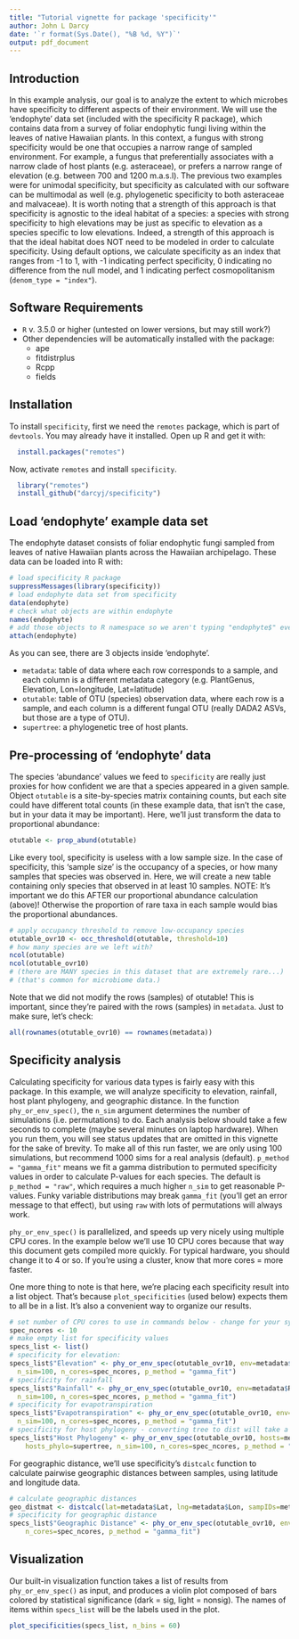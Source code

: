 ```yaml
---
title: "Tutorial vignette for package 'specificity'"
author: John L Darcy
date: '`r format(Sys.Date(), "%B %d, %Y")`'
output: pdf_document
---
```


## Introduction
In this example analysis, our goal is to analyze the extent to which microbes have specificity to different aspects of their environment. We will use the 'endophyte' data set (included with the specificity R package), which contains data from a survey of foliar endophytic fungi living within the leaves of native Hawaiian plants. In this context, a fungus with strong specificity would be one that occupies a narrow range of sampled environment. For example, a fungus that preferentially associates with a narrow clade of host plants (e.g. asteraceae), or prefers a narrow range of elevation (e.g. between 700 and 1200 m.a.s.l). The previous two examples were for unimodal specificity, but specificity as calculated with our software can be multimodal as well (e.g. phylogenetic specificity to both asteraceae and malvaceae). It is worth noting that a strength of this approach is that specificity is agnostic to the ideal habitat of a species: a species with strong specificity to high elevations may be just as specific to elevation as a species specific to low elevations. Indeed, a strength of this approach is that the ideal habitat does NOT need to be modeled in order to calculate specificity. Using default options, we calculate specificity as an index that ranges from -1 to 1, with -1 indicating perfect specificity, 0 indicating no difference from the null model, and 1 indicating perfect cosmopolitanism (`denom_type = "index"`).

## Software Requirements
* `R` v. 3.5.0 or higher (untested on lower versions, but may still work?)
* Other dependencies will be automatically installed with the package:
    - ape
    - fitdistrplus
    - Rcpp
    - fields

## Installation
To install `specificity`, first we need the `remotes` package, which is part of `devtools`. You may already have it installed. Open up R and get it with:
```r
  install.packages("remotes")
```

Now, activate `remotes`  and install `specificity`.
```r
  library("remotes")
  install_github("darcyj/specificity")
```

## Load 'endophyte' example data set
The endophyte dataset consists of foliar endophytic fungi sampled from leaves of native Hawaiian plants across the Hawaiian archipelago. These data can be loaded into R with:
```r
# load specificity R package
suppressMessages(library(specificity))
# load endophyte data set from specificity
data(endophyte)
# check what objects are within endophyte
names(endophyte)
# add those objects to R namespace so we aren't typing "endophyte$" every time
attach(endophyte)
```
As you can see, there are 3 objects inside 'endophyte'. 

* `metadata`: table of data where each row corresponds to a sample, and each column is a different metadata category (e.g. PlantGenus, Elevation, Lon=longitude, Lat=latitude)
* `otutable`: table of OTU (species) observation data, where each row is a sample, and each column is a different fungal OTU (really DADA2 ASVs, but those are a type of OTU).
* `supertree`: a phylogenetic tree of host plants.

## Pre-processing of 'endophyte' data
The species 'abundance' values we feed to `specificity` are really just proxies for how confident we are that a species appeared in a given sample. Object `otutable` is a site-by-species matrix containing counts, but each site could have different total counts (in these example data, that isn't the case, but in your data it may be important). Here, we'll just transform the data to proportional abundance:
```r
otutable <- prop_abund(otutable)
```

Like every tool, specificity is useless with a low sample size. In the case of specificity, this 'sample size' is the occupancy of a species, or how many samples that species was observed in. Here, we will create a new table containing only species that observed in at least 10 samples. NOTE: It's important we do this AFTER our proportional abundance calculation (above)! Otherwise the proportion of rare taxa in each sample would bias the proportional abundances.
```r
# apply occupancy threshold to remove low-occupancy species
otutable_ovr10 <- occ_threshold(otutable, threshold=10)
# how many species are we left with?
ncol(otutable)
ncol(otutable_ovr10)
# (there are MANY species in this dataset that are extremely rare...)
# (that's common for microbiome data.)
```

Note that we did not modify the rows (samples) of otutable! This is important, since they're paired with the rows (samples) in `metadata`. Just to make sure, let's check:
```r
all(rownames(otutable_ovr10) == rownames(metadata))
```

## Specificity analysis
Calculating specificity for various data types is fairly easy with this package. In this example, we will analyze specificity to elevation, rainfall, host plant phylogeny, and geographic distance. In the function `phy_or_env_spec()`, the `n_sim` argument determines the number of simulations (i.e. permutations) to do. Each analysis below should take a few seconds to complete (maybe several minutes on laptop hardware). When you run them, you will see status updates that are omitted in this vignette for the sake of brevity. To make all of this run faster, we are only using 100 simulations, but recommend 1000 sims for a real analysis (default). `p_method = "gamma_fit"` means we fit a gamma distribution to permuted specificity values in order to calculate P-values for each species. The default is `p_method = "raw"`, which requires a much higher `n_sim` to get reasonable P-values. Funky variable distributions may break `gamma_fit` (you'll get an error message to that effect), but using `raw` with lots of permutations will always work.

`phy_or_env_spec()` is parallelized, and speeds up very nicely using multiple CPU cores. In the example below we'll use 10 CPU cores because that way this document gets compiled more quickly. For typical hardware, you should change it to 4 or so. If you're using a cluster, know that more cores = more faster.

One more thing to note is that here, we're placing each specificity result into a list object. That's because `plot_specificities` (used below) expects them to all be in a list. It's also a convenient way to organize our results.

```r
# set number of CPU cores to use in commands below - change for your system.
spec_ncores <- 10
# make empty list for specificity values
specs_list <- list()
# specificity for elevation:
specs_list$"Elevation" <- phy_or_env_spec(otutable_ovr10, env=metadata$Elevation, 
  n_sim=100, n_cores=spec_ncores, p_method = "gamma_fit")
# specificity for rainfall
specs_list$"Rainfall" <- phy_or_env_spec(otutable_ovr10, env=metadata$Rainfall, 
  n_sim=100, n_cores=spec_ncores, p_method = "gamma_fit")
# specificity for evapotranspiration
specs_list$"Evapotranspiration" <- phy_or_env_spec(otutable_ovr10, env=metadata$Evapotranspiration, 
  n_sim=100, n_cores=spec_ncores, p_method = "gamma_fit")
# specificity for host phylogeny - converting tree to dist will take a while!
specs_list$"Host Phylogeny" <- phy_or_env_spec(otutable_ovr10, hosts=metadata$PlantGenus, 
	hosts_phylo=supertree, n_sim=100, n_cores=spec_ncores, p_method = "gamma_fit")
```

For geographic distance, we'll use specificity's `distcalc` function to calculate pairwise geographic distances between samples, using latitude and longitude data.  
```r
# calculate geographic distances
geo_distmat <- distcalc(lat=metadata$Lat, lng=metadata$Lon, sampIDs=metadata$SampleID)
# specificity for geographic distance
specs_list$"Geographic Distance" <- phy_or_env_spec(otutable_ovr10, env=geo_distmat, n_sim=100, 
	n_cores=spec_ncores, p_method = "gamma_fit")
```

## Visualization
Our built-in visualization function takes a list of results from `phy_or_env_spec()` as input, and produces a violin plot composed of bars colored by statistical significance (dark = sig, light = nonsig). The names of items within `specs_list` will be the labels used in the plot. 
```r
plot_specificities(specs_list, n_bins = 60)
```


